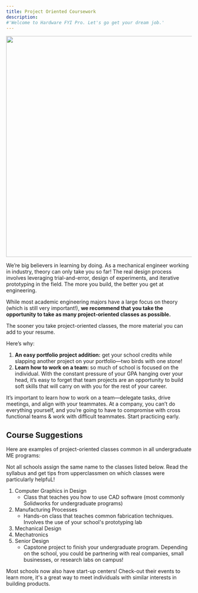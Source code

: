 ```yaml
---
title: Project Oriented Coursework
description:
#'Welcome to Hardware FYI Pro. Let's go get your dream job.'
---
```

<Frame>
<img width = "600"  src="/images/projects/welding.gif" />
</Frame>

We’re big believers in learning by doing. As a mechanical engineer working in industry, theory can only take you so far! The real design process involves leveraging trial-and-error, design of experiments, and iterative prototyping in the field. The more you build, the better you get at engineering.

While most academic engineering majors have a large focus on theory (which is still very important!), **we recommend that you take the opportunity to take as many project-oriented classes as possible.**

<Tip>
The sooner you take project-oriented classes, the more material you can add to your resume.
</Tip>

Here’s why:

1. **An easy portfolio project addition:** get your school credits while slapping another project on your portfolio—two birds with one stone!
2. ********Learn how to work on a team:******** so much of school is focused on the individual. With the constant pressure of your GPA hanging over your head, it’s easy to forget that team projects are an opportunity to build soft skills that will carry on with you for the rest of your career.

It’s important to learn how to work on a team—delegate tasks, drive meetings, and align with your teammates. At a company, you can’t do everything yourself, and you’re going to have to compromise with cross functional teams & work with difficult teammates. Start practicing early.

## Course Suggestions
Here are examples of project-oriented classes common in all undergraduate ME programs:

<Info>
Not all schools assign the same name to the classes listed below. Read the syllabus and get tips from upperclassmen on which classes were particularly helpfuL!
</Info>

1. Computer Graphics in Design
    - Class that teaches you how to use CAD software (most commonly Solidworks for undergraduate programs)
2. Manufacturing Processes
    - Hands-on class that teaches common fabrication techniques. Involves the use of your school's prototyping lab
3. Mechanical Design
4. Mechatronics
5. Senior Design
    - Capstone project to finish your undergraduate program. Depending on the school, you could be partnering with real companies, small businesses, or research labs on campus!

Most schools now also have start-up centers! Check-out their events to learn more, it's a great way to meet individuals with similar interests in building products.

